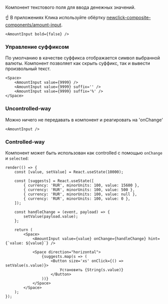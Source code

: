 Компонент текстового поля для ввода денежных значений.

☝️ В приложениях Клика используйте обёртку [newclick-composite-components/amount-input](http://digital/demo/newclick-composite-components/master/?path=/docs/form-amountinput--basic).

```tsx live
<AmountInput bold={false} />
```

### Управление суффиксом

По умолчанию в качестве суффикса отображается символ выбранной валюты.
Компонент позволяет как скрыть суффикс, так и вывести произвольный текст.

```tsx live
<Space>
    <AmountInput value={9999} />
    <AmountInput value={9999} suffix='' />
    <AmountInput value={9999} suffix='%' />
</Space>
```

### Uncontrolled-way

Можно ничего не передавать в компонент и реагировать на 'onChange'

```tsx live
<AmountInput />
```

### Controlled-way

Компонент может быть использован как controlled с помощью `onChange` и `selected`:

```tsx live
render(() => {
    const [value, setValue] = React.useState(10000);

    const [suggests] = React.useState([
        { currency: 'RUR', minorUnits: 100, value: 15600 },
        { currency: 'RUR', minorUnits: 100, value: 500 },
        { currency: 'RUR', minorUnits: 100, value: null },
        { currency: 'RUR', minorUnits: 100, value: 0 },
    ]);

    const handleChange = (event, payload) => {
        setValue(payload.value);
    };

    return (
        <Space>
            <AmountInput value={value} onChange={handleChange} hint={`value: ${value}`} />

            <Space direction="horizontal">
                {suggests.map(s => (
                    <Button size='xs' onClick={() => setValue(s.value)}>
                        Установить {String(s.value)}
                    </Button>
                ))}
            </Space>
        </Space>
    );
});
```

